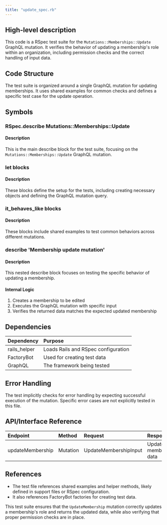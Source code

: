 ```yaml
---
title: "update_spec.rb"
---
```


## High-level description
This code is a RSpec test suite for the `Mutations::Memberships::Update` GraphQL mutation. It verifies the behavior of updating a membership's role within an organization, including permission checks and the correct handling of input data.

## Code Structure
The test suite is organized around a single GraphQL mutation for updating memberships. It uses shared examples for common checks and defines a specific test case for the update operation.

## Symbols

### RSpec.describe Mutations::Memberships::Update
#### Description
This is the main describe block for the test suite, focusing on the `Mutations::Memberships::Update` GraphQL mutation.

### let blocks
#### Description
These blocks define the setup for the tests, including creating necessary objects and defining the GraphQL mutation query.

### it_behaves_like blocks
#### Description
These blocks include shared examples to test common behaviors across different mutations.

### describe 'Membership update mutation'
#### Description
This nested describe block focuses on testing the specific behavior of updating a membership.

#### Internal Logic
1. Creates a membership to be edited
2. Executes the GraphQL mutation with specific input
3. Verifies the returned data matches the expected updated membership

## Dependencies
| Dependency | Purpose |
|:-----------|:--------|
| rails_helper | Loads Rails and RSpec configuration |
| FactoryBot | Used for creating test data |
| GraphQL | The framework being tested |

## Error Handling
The test implicitly checks for error handling by expecting successful execution of the mutation. Specific error cases are not explicitly tested in this file.

## API/Interface Reference
| Endpoint | Method | Request | Response | Description |
|:---------|:-------|:--------|:---------|:------------|
| updateMembership | Mutation | UpdateMembershipInput | Updated membership data | Updates a membership's role |

## References
- The test file references shared examples and helper methods, likely defined in support files or RSpec configuration.
- It also references FactoryBot factories for creating test data.

This test suite ensures that the `UpdateMembership` mutation correctly updates a membership's role and returns the updated data, while also verifying that proper permission checks are in place.